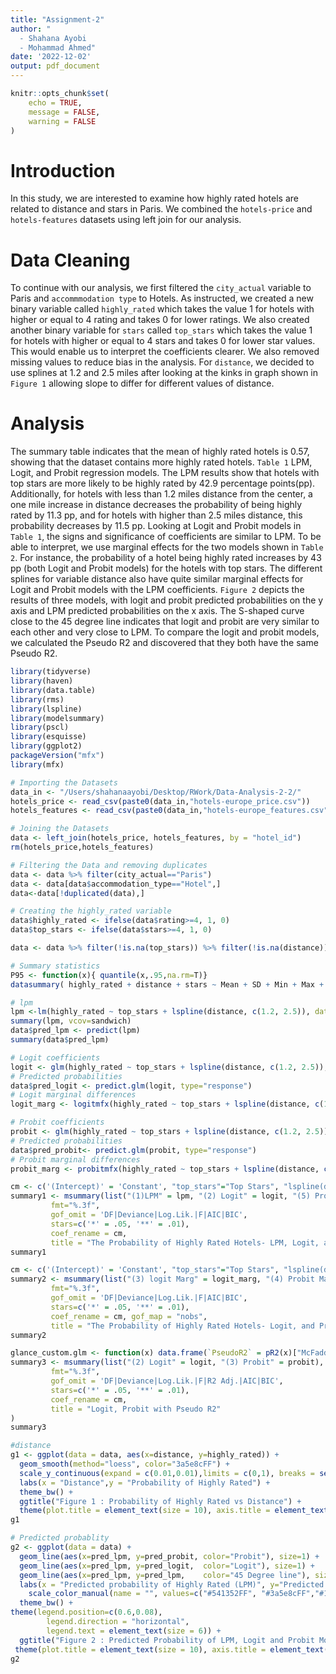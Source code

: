 ```yaml
---
title: "Assignment-2"
author: "
  - Shahana Ayobi
  - Mohammad Ahmed"
date: '2022-12-02'
output: pdf_document
---
```


```r
knitr::opts_chunk$set(
	echo = TRUE,
	message = FALSE,
	warning = FALSE
)
```
# Introduction
In this study, we are interested to examine how highly rated hotels are related to distance and stars in Paris. We combined the `hotels-price` and `hotels-features` datasets using left join for our analysis.

# Data Cleaning
To continue with our analysis, we first filtered the `city_actual` variable to Paris and `accommmodation type` to Hotels. As instructed, we created a new binary variable called `highly_rated` which takes the value 1 for hotels with higher or equal to 4 rating and takes 0 for lower ratings. 
We also created another binary variable for `stars` called `top_stars` which takes  the value 1 for hotels with higher or equal to 4 stars and takes 0 for lower star values. This would enable us to interpret the coefficients clearer. We also removed missing values to reduce bias in the analysis. For `distance`, we decided to use splines at 1.2 and 2.5 miles after looking at the kinks in graph shown in `Figure 1` allowing slope to differ for different values of distance.

# Analysis
The summary table indicates that the mean of highly rated hotels is 0.57, showing that the dataset contains more highly rated hotels.
`Table 1` LPM, Logit, and Probit regression models. The LPM results show that hotels with top stars are more likely to be highly rated by 42.9 percentage points(pp). Additionally, for hotels with less than 1.2 miles distance from the center, a one mile increase in distance decreases the probability of being highly rated by 11.3 pp, and for hotels with higher than 2.5 miles distance, this probability decreases by 11.5 pp.
Looking at Logit and Probit models in `Table 1`, the signs and significance of coefficients are similar to LPM. To be able to interpret, we use marginal effects for the two models shown in `Table 2`. For instance, the probability of a hotel being highly rated increases by 43 pp (both Logit and Probit models) for the hotels with top stars. The different splines for variable distance also have quite similar marginal effects for Logit and Probit models with the LPM coefficients.
`Figure 2` depicts the results of three models, with logit and probit predicted probabilities on the y axis and LPM predicted probabilities on the x axis. The S-shaped curve close to the 45 degree line indicates that logit and probit are very similar to each other and very close to LPM. To compare the logit and probit models, we calculated the Pseudo R2 and discovered that they both have the same Pseudo R2.
```r
library(tidyverse)
library(haven)
library(data.table)
library(rms)
library(lspline)
library(modelsummary)
library(pscl)
library(esquisse)
library(ggplot2)
packageVersion("mfx")
library(mfx)
```


```r
# Importing the Datasets
data_in <- "/Users/shahanaayobi/Desktop/RWork/Data-Analysis-2-2/"
hotels_price <- read_csv(paste0(data_in,"hotels-europe_price.csv"))
hotels_features <- read_csv(paste0(data_in,"hotels-europe_features.csv"))
```

```r
# Joining the Datasets
data <- left_join(hotels_price, hotels_features, by = "hotel_id")
rm(hotels_price,hotels_features)
```

```r

# Filtering the Data and removing duplicates
data <- data %>% filter(city_actual=="Paris") 
data <- data[data$accommodation_type=="Hotel",]
data<-data[!duplicated(data),]
```

```r
# Creating the highly_rated variable
data$highly_rated <- ifelse(data$rating>=4, 1, 0)
data$top_stars <- ifelse(data$stars>=4, 1, 0)

data <- data %>% filter(!is.na(top_stars)) %>% filter(!is.na(distance)) %>% filter(!is.na(rating))


```

```r
# Summary statistics
P95 <- function(x){ quantile(x,.95,na.rm=T)}
datasummary( highly_rated + distance + stars ~ Mean + SD + Min + Max + Median + P95 + N , data = data, title = "Summary Statistics" )
```


```r
# lpm 
lpm <-lm(highly_rated ~ top_stars + lspline(distance, c(1.2, 2.5)), data=data, vcov = "hetreo")
summary(lpm, vcov=sandwich)
data$pred_lpm <- predict(lpm)
summary(data$pred_lpm)
```


```r
# Logit coefficients
logit <- glm(highly_rated ~ top_stars + lspline(distance, c(1.2, 2.5)), data=data, family = 'binomial')
# Predicted probabilities 
data$pred_logit <- predict.glm(logit, type="response")
# Logit marginal differences
logit_marg <- logitmfx(highly_rated ~ top_stars + lspline(distance, c(1.2, 2.5)), data=data, atmean=FALSE, robust = T)
```


```r
# Probit coefficients
probit <- glm(highly_rated ~ top_stars + lspline(distance, c(1.2, 2.5)), data=data, family=binomial(link="probit"))
# Predicted probabilities 
data$pred_probit<- predict.glm(probit, type="response") 
# Probit marginal differences
probit_marg <- probitmfx(highly_rated ~ top_stars + lspline(distance, c(1.2, 2.5)), data=data, atmean=FALSE, robust = T)
```


```r

cm <- c('(Intercept)' = 'Constant', "top_stars"="Top Stars", "lspline(distance, c(1.2, 2.5))1"="Distance Spline <1.2 miles", "lspline(distance, c(1.2, 2.5))2"= "Distance Spline 1.2-2.5 miles", "lspline(distance, c(1.2, 2.5))3"= "Distance Spline 2.5< miles" )
summary1 <- msummary(list("(1)LPM" = lpm, "(2) Logit" = logit, "(5) Probit" = probit),
         fmt="%.3f",
         gof_omit = 'DF|Deviance|Log.Lik.|F|AIC|BIC',
         stars=c('*' = .05, '**' = .01),
         coef_rename = cm,
         title = "The Probability of Highly Rated Hotels- LPM, Logit, and Probit models")
summary1
```

```r

cm <- c('(Intercept)' = 'Constant', "top_stars"="Top Stars", "lspline(distance, c(1.2, 2.5))1"="Distance Spline <1.2 miles", "lspline(distance, c(1.2, 2.5))2"= "Distance Spline 1.2-2.5 miles", "lspline(distance, c(1.2, 2.5))3"= "Distance Spline 2.5< miles" )
summary2 <- msummary(list("(3) logit Marg" = logit_marg, "(4) Probit Marg" = probit_marg),
         fmt="%.3f",
         gof_omit = 'DF|Deviance|Log.Lik.|F|AIC|BIC',
         stars=c('*' = .05, '**' = .01),
         coef_rename = cm, gof_map = "nobs",
         title = "The Probability of Highly Rated Hotels- Logit, and Probit Marginal Effects")
summary2

```

```r
glance_custom.glm <- function(x) data.frame(`PseudoR2` = pR2(x)["McFadden"])
summary3 <- msummary(list("(2) Logit" = logit, "(3) Probit" = probit),
         fmt="%.3f",
         gof_omit = 'DF|Deviance|Log.Lik.|F|R2 Adj.|AIC|BIC',
         stars=c('*' = .05, '**' = .01),
         coef_rename = cm, 
         title = "Logit, Probit with Pseudo R2"
)
summary3
```


```r
#distance
g1 <- ggplot(data = data, aes(x=distance, y=highly_rated)) +
  geom_smooth(method="loess", color="3a5e8cFF") +
  scale_y_continuous(expand = c(0.01,0.01),limits = c(0,1), breaks = seq(0,1,0.2), labels = scales::percent) +
  labs(x = "Distance",y = "Probability of Highly Rated") +
  theme_bw() +
  ggtitle("Figure 1 : Probability of Highly Rated vs Distance") +
  theme(plot.title = element_text(size = 10), axis.title = element_text(size=8) )
g1
```



```r
# Predicted probablity
g2 <- ggplot(data = data) +
  geom_line(aes(x=pred_lpm, y=pred_probit, color="Probit"), size=1) +
  geom_line(aes(x=pred_lpm, y=pred_logit,  color="Logit"), size=1) +
  geom_line(aes(x=pred_lpm, y=pred_lpm,    color="45 Degree line"), size=0.5) +
  labs(x = "Predicted probability of Highly Rated (LPM)", y="Predicted probability") +
    scale_color_manual(name = "", values=c("#541352FF", "#3a5e8cFF","#10a53dFF"))+
  theme_bw() +
theme(legend.position=c(0.6,0.08),
        legend.direction = "horizontal",
        legend.text = element_text(size = 6)) + 
  ggtitle("Figure 2 : Predicted Probability of LPM, Logit and Probit Models" ) +
 theme(plot.title = element_text(size = 10), axis.title = element_text(size=8) ) 
g2
```
